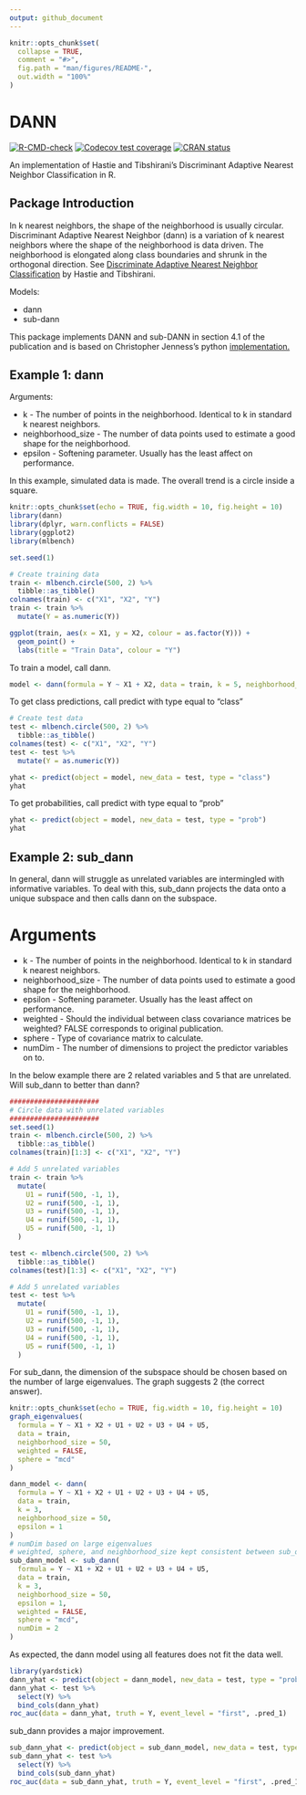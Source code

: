```yaml
---
output: github_document
---
```


<!-- README.md is generated from README.Rmd. Please edit that file -->

```r
knitr::opts_chunk$set(
  collapse = TRUE,
  comment = "#>",
  fig.path = "man/figures/README-",
  out.width = "100%"
)
```

# DANN

<!-- badges: start -->

[![R-CMD-check](https://github.com/gmcmacran/dann/actions/workflows/R-CMD-check.yaml/badge.svg)](https://github.com/gmcmacran/dann/actions/workflows/R-CMD-check.yaml) 
[![Codecov test coverage](https://codecov.io/gh/gmcmacran/dann/branch/main/graph/badge.svg)](https://app.codecov.io/gh/gmcmacran/dann?branch=main)
[![CRAN status](https://www.r-pkg.org/badges/version/dann)](https://cran.r-project.org/package=dann)

<!-- badges: end -->

An implementation of Hastie and Tibshirani's Discriminant Adaptive Nearest Neighbor Classification in R.

## Package Introduction

In k nearest neighbors, the shape of the neighborhood is usually circular. Discriminant Adaptive Nearest Neighbor (dann) is a variation of k nearest neighbors where the shape of the neighborhood is data driven. The neighborhood is elongated along class boundaries and shrunk in the orthogonal direction. See [Discriminate Adaptive Nearest Neighbor Classification](https://web.stanford.edu/~hastie/Papers/dann_IEEE.pdf) by Hastie and Tibshirani.

Models:

-   dann
-   sub-dann

This package implements DANN and sub-DANN in section 4.1 of the publication and is based on Christopher Jenness's python [implementation.](https://github.com/christopherjenness/ML-lib)

## Example 1: dann

Arguments:

-   k - The number of points in the neighborhood. Identical to k in standard k nearest neighbors.
-   neighborhood_size - The number of data points used to estimate a good shape for the neighborhood.
-   epsilon - Softening parameter. Usually has the least affect on performance.

In this example, simulated data is made. The overall trend is a circle inside a square.

```r
knitr::opts_chunk$set(echo = TRUE, fig.width = 10, fig.height = 10)
library(dann)
library(dplyr, warn.conflicts = FALSE)
library(ggplot2)
library(mlbench)

set.seed(1)

# Create training data
train <- mlbench.circle(500, 2) %>%
  tibble::as_tibble()
colnames(train) <- c("X1", "X2", "Y")
train <- train %>%
  mutate(Y = as.numeric(Y))

ggplot(train, aes(x = X1, y = X2, colour = as.factor(Y))) +
  geom_point() +
  labs(title = "Train Data", colour = "Y")
```

To train a model, call dann.

```r
model <- dann(formula = Y ~ X1 + X2, data = train, k = 5, neighborhood_size = 50, epsilon = 1)
```

To get class predictions, call predict with type equal to "class"

```r
# Create test data
test <- mlbench.circle(500, 2) %>%
  tibble::as_tibble()
colnames(test) <- c("X1", "X2", "Y")
test <- test %>%
  mutate(Y = as.numeric(Y))

yhat <- predict(object = model, new_data = test, type = "class")
yhat
```

To get probabilities, call predict with type equal to "prob"

```r
yhat <- predict(object = model, new_data = test, type = "prob")
yhat
```

## Example 2: sub_dann

In general, dann will struggle as unrelated variables are intermingled with informative variables. To deal with this, sub_dann projects the data onto a unique subspace and then calls dann on the subspace.

# Arguments

-   k - The number of points in the neighborhood. Identical to k in standard k nearest neighbors.
-   neighborhood_size - The number of data points used to estimate a good shape for the neighborhood.
-   epsilon - Softening parameter. Usually has the least affect on performance.
-   weighted - Should the individual between class covariance matrices be weighted? FALSE corresponds to original publication.
-   sphere - Type of covariance matrix to calculate.
-   numDim - The number of dimensions to project the predictor variables on to.

In the below example there are 2 related variables and 5 that are unrelated. Will sub_dann to better than dann?

```r
######################
# Circle data with unrelated variables
######################
set.seed(1)
train <- mlbench.circle(500, 2) %>%
  tibble::as_tibble()
colnames(train)[1:3] <- c("X1", "X2", "Y")

# Add 5 unrelated variables
train <- train %>%
  mutate(
    U1 = runif(500, -1, 1),
    U2 = runif(500, -1, 1),
    U3 = runif(500, -1, 1),
    U4 = runif(500, -1, 1),
    U5 = runif(500, -1, 1)
  )

test <- mlbench.circle(500, 2) %>%
  tibble::as_tibble()
colnames(test)[1:3] <- c("X1", "X2", "Y")

# Add 5 unrelated variables
test <- test %>%
  mutate(
    U1 = runif(500, -1, 1),
    U2 = runif(500, -1, 1),
    U3 = runif(500, -1, 1),
    U4 = runif(500, -1, 1),
    U5 = runif(500, -1, 1)
  )
```

For sub_dann, the dimension of the subspace should be chosen based on the number of large eigenvalues. The graph suggests 2 (the correct answer).

```r
knitr::opts_chunk$set(echo = TRUE, fig.width = 10, fig.height = 10)
graph_eigenvalues(
  formula = Y ~ X1 + X2 + U1 + U2 + U3 + U4 + U5,
  data = train,
  neighborhood_size = 50,
  weighted = FALSE,
  sphere = "mcd"
)
```

```r
dann_model <- dann(
  formula = Y ~ X1 + X2 + U1 + U2 + U3 + U4 + U5,
  data = train,
  k = 3,
  neighborhood_size = 50,
  epsilon = 1
)
# numDim based on large eigenvalues
# weighted, sphere, and neighborhood_size kept consistent between sub_dann and graph_eigenvalues
sub_dann_model <- sub_dann(
  formula = Y ~ X1 + X2 + U1 + U2 + U3 + U4 + U5,
  data = train,
  k = 3,
  neighborhood_size = 50,
  epsilon = 1,
  weighted = FALSE,
  sphere = "mcd",
  numDim = 2
)
```

As expected, the dann model using all features does not fit the data well.

```r
library(yardstick)
dann_yhat <- predict(object = dann_model, new_data = test, type = "prob")
dann_yhat <- test %>%
  select(Y) %>%
  bind_cols(dann_yhat)
roc_auc(data = dann_yhat, truth = Y, event_level = "first", .pred_1)
```

sub_dann provides a major improvement.

```r
sub_dann_yhat <- predict(object = sub_dann_model, new_data = test, type = "prob")
sub_dann_yhat <- test %>%
  select(Y) %>%
  bind_cols(sub_dann_yhat)
roc_auc(data = sub_dann_yhat, truth = Y, event_level = "first", .pred_1)
```
